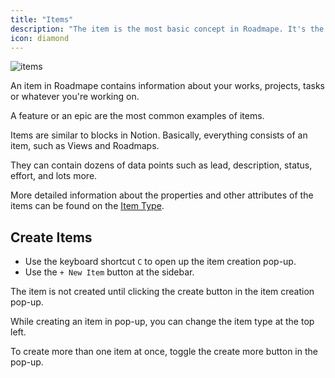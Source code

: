 ```yaml
---
title: "Items"
description: "The item is the most basic concept in Roadmape. It's the backbone of everything."
icon: diamond
---
```


![items](/images/items.png)

An item in Roadmape contains information about your works, projects, tasks or whatever you're working on. 

A feature or an epic are the most common examples of items.

Items are similar to blocks in Notion. Basically, everything consists of an item, such as Views and Roadmaps.

They can contain dozens of data points such as lead, description, status, effort, and lots more.

<Info>More detailed information about the properties and other attributes of the items can be found on the [Item Type](/understanding-items/item-types).</Info>

## Create Items

- Use the keyboard shortcut `C` to open up the item creation pop-up.
- Use the `+ New Item` button at the sidebar.

<Note>The item is not created until clicking the create button in the item creation pop-up.</Note>

<Info>While creating an item in pop-up, you can change the item type at the top left.</Info>

<Info>To create more than one item at once, toggle the create more button in the pop-up.</Info>


